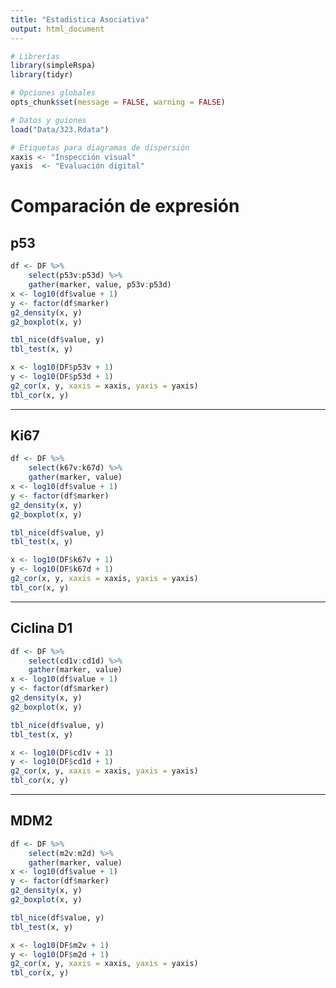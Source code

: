 ```yaml
---
title: "Estadistica Asociativa"
output: html_document
---
```


```r
# Librerías
library(simpleRspa)
library(tidyr)

# Opciones globales
opts_chunk$set(message = FALSE, warning = FALSE)

# Datos y guiones
load("Data/323.Rdata")

# Etiquetas para diagramas de dispersión
xaxis <- "Inspección visual"
yaxis  <- "Evaluación digital"
```

# **Comparación de expresión**
## p53
```r
df <- DF %>% 
    select(p53v:p53d) %>% 
    gather(marker, value, p53v:p53d)
x <- log10(df$value + 1)
y <- factor(df$marker)
g2_density(x, y)
g2_boxplot(x, y)

tbl_nice(df$value, y)
tbl_test(x, y)

x <- log10(DF$p53v + 1)
y <- log10(DF$p53d + 1)
g2_cor(x, y, xaxis = xaxis, yaxis = yaxis)
tbl_cor(x, y)
```

***

## Ki67
```r
df <- DF %>% 
    select(k67v:k67d) %>% 
    gather(marker, value)
x <- log10(df$value + 1)
y <- factor(df$marker)
g2_density(x, y)
g2_boxplot(x, y)

tbl_nice(df$value, y)
tbl_test(x, y)

x <- log10(DF$k67v + 1)
y <- log10(DF$k67d + 1)
g2_cor(x, y, xaxis = xaxis, yaxis = yaxis)
tbl_cor(x, y)
```

***

## Ciclina D1
```r
df <- DF %>% 
    select(cd1v:cd1d) %>% 
    gather(marker, value)
x <- log10(df$value + 1)
y <- factor(df$marker)
g2_density(x, y)
g2_boxplot(x, y)

tbl_nice(df$value, y)
tbl_test(x, y)

x <- log10(DF$cd1v + 1)
y <- log10(DF$cd1d + 1)
g2_cor(x, y, xaxis = xaxis, yaxis = yaxis)
tbl_cor(x, y)
```

***

## MDM2
```r
df <- DF %>% 
    select(m2v:m2d) %>% 
    gather(marker, value)
x <- log10(df$value + 1)
y <- factor(df$marker)
g2_density(x, y)
g2_boxplot(x, y)

tbl_nice(df$value, y)
tbl_test(x, y)

x <- log10(DF$m2v + 1)
y <- log10(DF$m2d + 1)
g2_cor(x, y, xaxis = xaxis, yaxis = yaxis)
tbl_cor(x, y)
```
